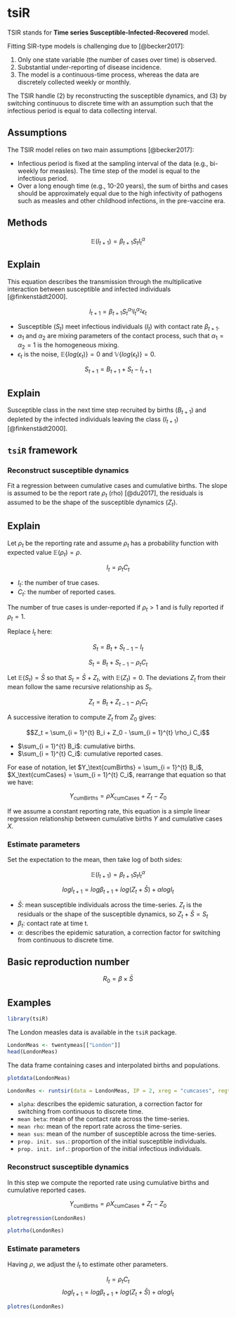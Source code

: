 # tsiR

TSIR stands for **Time series Susceptible-Infected-Recovered** model.

Fitting SIR-type models is challenging due to [@becker2017]:

1.  Only one state variable (the number of cases over time) is observed.
2.  Substantial under-reporting of disease incidence.
3.  The model is a continuous-time process, whereas the data are discretely collected weekly or monthly.

The TSIR handle (2) by reconstructing the susceptible dynamics, and (3) by switching continuous to discrete time with an assumption such that the infectious period is equal to data collecting interval.

## Assumptions

The TSIR model relies on two main assumptions [@becker2017]:

-   Infectious period is fixed at the sampling interval of the data (e.g., bi-weekly for measles). The time step of the model is equal to the infectious period.
-   Over a long enough time (e.g., 10-20 years), the sum of births and cases should be approximately equal due to the high infectivity of pathogens such as measles and other childhood infections, in the pre-vaccine era.

## Methods

$$\mathbb{E}(I_{t + 1}) = \beta_{t + 1} S_t I_t^{\alpha}$$

::: {.callout-note collapse="true"}
## Explain

This equation describes the transmission through the multiplicative interaction between susceptible and infected individuals [@finkenstädt2000].

$$I_{t + 1} = \beta_{t + 1} S_t^{\alpha_1} I_t^{\alpha_2} \epsilon_t$$

- Susceptible ($S_t$) meet infectious individuals ($I_t$) with contact rate $\beta_{t + 1}$.
- $\alpha_1$ and $\alpha_2$ are mixing parameters of the contact process, such that $\alpha_1 = \alpha_2 = 1$ is the homogeneous mixing.
- $\epsilon_t$ is the noise, $\mathbb{E}\{ log(\epsilon_t) \} = 0$ and $\mathbb{V}\{ log(\epsilon_t) \} = 0$.
:::

$$S_{t + 1} = B_{t + 1} + S_t - I_{t + 1}$$

::: {.callout-note collapse="true"}
## Explain

Susceptible class in the next time step recruited by births ($B_{t + 1}$) and depleted by the infected individuals leaving the class ($I_{t + 1}$) [@finkenstädt2000].
:::

## `tsiR` framework

### Reconstruct susceptible dynamics

Fit a regression between cumulative cases and cumulative births. The slope is assumed to be the report rate $\rho_t$ (rho) [@du2017], the residuals is assumed to be the shape of the susceptible dynamics ($Z_t$).

::: {.callout-note collapse="true"}
## Explain

Let $\rho_t$ be the reporting rate and assume $\rho_t$ has a probability function with expected value $\mathbb{E}(\rho_t) = \rho$.

$$I_t = \rho_t C_t$$

-   $I_t$: the number of true cases.
-   $C_t$: the number of reported cases.

The number of true cases is under-reported if $\rho_t > 1$ and is fully reported if $\rho_t = 1$.

Replace $I_t$ here:

$$S_t = B_t + S_{t - 1} - I_t$$

$$S_t = B_t + S_{t - 1} - \rho_t C_t$$

Let $\mathbb{E}(S_t) = \bar{S}$ so that $S_t = \bar{S} + Z_t$, with $\mathbb{E}(Z_t) = 0$. The deviations $Z_t$ from their mean follow the same recursive relationship as $S_t$.

$$Z_t = B_t + Z_{t - 1} - \rho_t C_t$$

A successive iteration to compute $Z_t$ from $Z_0$ gives:

$$Z_t = \sum_{i = 1}^{t} B_i + Z_0 - \sum_{i = 1}^{t} \rho_i C_i$$

- $\sum_{i = 1}^{t} B_i$: cumulative births.
- $\sum_{i = 1}^{t} C_i$: cumulative reported cases.

For ease of notation, let $Y_\text{cumBirths} = \sum_{i = 1}^{t} B_i$, $X_\text{cumCases} = \sum_{i = 1}^{t} C_i$, rearrange that equation so that we have:

$$Y_\text{cumBirths} = \rho X_\text{cumCases} + Z_t - Z_0$$

If we assume a constant reporting rate, this equation is a simple linear regression relationship between cumulative births $Y$ and cumulative cases $X$.
:::

### Estimate parameters

Set the expectation to the mean, then take log of both sides:

$$\mathbb{E}(I_{t + 1}) = \beta_{t + 1} S_t I_t^{\alpha}$$

$$log I_{t + 1} = log \beta_{t + 1} + log(Z_t + \bar{S}) + \alpha log I_t$$

-   $\bar{S}$: mean susceptible individuals across the time-series. $Z_t$ is the residuals or the shape of the susceptible dynamics, so $Z_t + \bar{S} = S_t$
-   $\beta_t$: contact rate at time t.
-   $\alpha$: describes the epidemic saturation, a correction factor for switching from continuous to discrete time.

## Basic reproduction number

$$R_0 = \beta \times \bar{S}$$

## Examples

```r
library(tsiR)
```

The London measles data is available in the `tsiR` package.

```r
LondonMeas <- twentymeas[["London"]]
head(LondonMeas)
```

The data frame containing cases and interpolated births and populations.

```r
plotdata(LondonMeas)
```

```r
LondonRes <- runtsir(data = LondonMeas, IP = 2, xreg = "cumcases", regtype = "gaussian", alpha = NULL, sbar = NULL, method = "negbin", nsim = 100, family = "gaussian", link = "identity")
```

-   `alpha`: describes the epidemic saturation, a correction factor for switching from continuous to discrete time.
-   `mean beta`: mean of the contact rate across the time-series.
-   `mean rho`: mean of the report rate across the time-series.
-   `mean sus`: mean of the number of susceptible across the time-series.
-   `prop. init. sus.`: proportion of the initial susceptible individuals.
-   `prop. init. inf.`: proportion of the initial infectious individuals.

### Reconstruct susceptible dynamics

In this step we compute the reported rate using cumulative births and cumulative reported cases.

$$Y_\text{cumBirths} = \rho X_\text{cumCases} + Z_t - Z_0$$

```r
plotregression(LondonRes)
```

```r
plotrho(LondonRes)
```

### Estimate parameters

Having $\rho$, we adjust the $I_t$ to estimate other parameters.

$$I_t = \rho_t C_t$$
$$log I_{t + 1} = log \beta_{t + 1} + log(Z_t + \bar{S}) + \alpha log I_t$$

```r
plotres(LondonRes)
```

